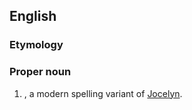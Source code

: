 ==English==

===Etymology===
{{rfe|en}}

===Proper noun===
{{en-proper noun}}

# {{given name|en|female|from=Germanic languages}}, a modern spelling variant of [[Jocelyn]].